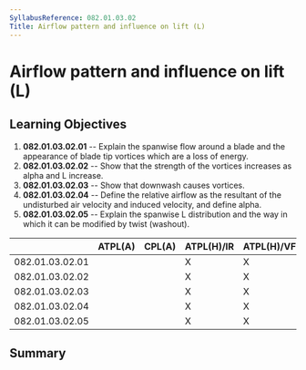 ```yaml
---
SyllabusReference: 082.01.03.02
Title: Airflow pattern and influence on lift (L)
---
```


# Airflow pattern and influence on lift (L)

## Learning Objectives

1.  **082.01.03.02.01** -- Explain the spanwise flow around a blade and the
    appearance of blade tip vortices which are a loss of energy.
2.  **082.01.03.02.02** -- Show that the strength of the vortices increases as
    alpha and L increase.
3.  **082.01.03.02.03** -- Show that downwash causes vortices.
4.  **082.01.03.02.04** -- Define the relative airflow as the resultant of the
    undisturbed air velocity and induced velocity, and define alpha.
5.  **082.01.03.02.05** -- Explain the spanwise L distribution and the way in
    which it can be modified by twist (washout).

|                 | ATPL(A) | CPL(A) | ATPL(H)/IR | ATPL(H)/VFR | CPL(H) | IR  | CBIR(A) |
| --------------- | ------- | ------ | ---------- | ----------- | ------ | --- | ------- |
| 082.01.03.02.01 |         |        | X          | X           | X      |     |         |
| 082.01.03.02.02 |         |        | X          | X           | X      |     |         |
| 082.01.03.02.03 |         |        | X          | X           | X      |     |         |
| 082.01.03.02.04 |         |        | X          | X           | X      |     |         |
| 082.01.03.02.05 |         |        | X          | X           | X      |     |         |

## Summary
